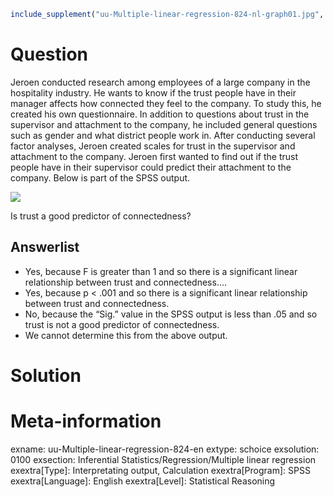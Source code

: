```r
include_supplement("uu-Multiple-linear-regression-824-nl-graph01.jpg", recursive = TRUE)
```

Question
========
Jeroen conducted research among employees of a large company in the hospitality industry. He wants to know if the trust people have in their manager affects how connected they feel to the company. To study this, he created his own questionnaire. In addition to questions about trust in the supervisor and attachment to the company, he included general questions such as gender and what district people work in. After conducting several factor analyses, Jeroen created scales for trust in the supervisor and attachment to the company. Jeroen first wanted to find out if the trust people have in their supervisor could predict their attachment to the company. Below is part of the SPSS output.


![](uu-Multiple-linear-regression-824-nl-graph01.jpg)

Is trust a good predictor of connectedness?

Answerlist
----------
* Yes, because F is greater than 1 and so there is a significant linear relationship between trust and connectedness....
* Yes, because p < .001 and so there is a significant linear relationship between trust and connectedness.
* No, because the "Sig." value in the SPSS output is less than .05 and so trust is not a good predictor of connectedness.
* We cannot determine this from the above output.


Solution
========

Meta-information
================
exname: uu-Multiple-linear-regression-824-en
extype: schoice
exsolution: 0100
exsection: Inferential Statistics/Regression/Multiple linear regression
exextra[Type]: Interpretating output, Calculation
exextra[Program]: SPSS
exextra[Language]: English
exextra[Level]: Statistical Reasoning